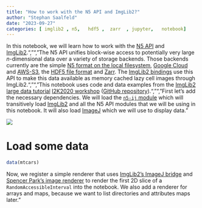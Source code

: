 ```yaml
---
title: "How to work with the N5 API and ImgLib2?"
author: "Stephan Saalfeld"
date: "2023-09-27"
categories: [ imglib2 , n5,   hdf5 ,  zarr  , jupyter,   notebook] 
---
```


In this notebook, we will learn how to work with the [N5 API](https://github.com/saalfeldlab/n5) and [ImgLib2](https://imglib2.net).\n",
    "\n",
    "The N5 API unifies block-wise access to potentially very large *n*-dimensional data over a variety of storage backends.  Those backends currently are the simple [N5 format on the local filesystem](https://github.com/saalfeldlab/n5#file-system-specification), [Google Cloud](https://github.com/saalfeldlab/n5-google-cloud) and [AWS-S3](https://github.com/saalfeldlab/n5-aws-s3), the [HDF5 file format](https://www.hdfgroup.org/solutions/hdf5/) and [Zarr](https://github.com/saalfeldlab/n5-zarr).  The [ImgLib2 bindings](https://github.com/saalfeldlab/n5-imglib2) use this API to make this data available as memory cached lazy cell images through ImgLib2.\n",
    "\n",
    "This notebook uses code and data examples from the [ImgLib2 large data tutorial](https://www.janelia.org/sites/default/files/You%20%2B%20Janelia/Conferences/3.pdf) [I2K2020 workshop](https://www.janelia.org/you-janelia/conferences/from-images-to-knowledge-with-imagej-friends) ([GitHub repository](https://github.com/saalfeldlab/i2k2020-imglib2-advanced)).\n",
    "\n",
    "First let's add the necessary dependencies.  We will load the [`n5-ij` module](https://github.com/saalfeldlab/n5-ij) which will transitively load [ImgLib2](https://imglib2.net) and all the N5 API modules that we will be using in this notebook.  It will also load [ImageJ](https://imagej.nih.gov/ij/) which we will use to display data."
   
<a href="https://colab.research.google.com/github/jfrench/LinearRegression/blob/master/notebooks/z-oer-demo-notebook.ipynb"> <img src="https://colab.research.google.com/assets/colab-badge.svg"/> </a>

# Load some data

```r
data(mtcars)
```

Now, we register a simple renderer that uses [ImgLib2's ImageJ bridge](https://github.com/imglib/imglib2-ij/blob/master/src/main/java/net/imglib2/img/display/imagej/ImageJFunctions.java) and [Spencer Park's image renderer](https://github.com/SpencerPark/jupyter-jvm-basekernel/blob/master/src/main/java/io/github/spencerpark/jupyter/kernel/display/common/Image.java) to render the first 2D slice of a `RandomAccessibleInterval` into the notebook.  We also add a renderer for arrays and maps, because we want to list directories and attributes maps later."
 